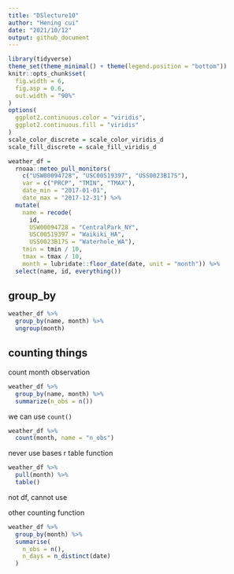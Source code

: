```yaml
---
title: "DSlecture10"
author: "Hening cui"
date: "2021/10/12"
output: github_document
---
```


```r
library(tidyverse)
theme_set(theme_minimal() + theme(legend.position = "bottom"))
knitr::opts_chunk$set(
  fig.width = 6,
  fig.asp = 0.6,
  out.width = "90%"
)
options(
  ggplot2.continuous.color = "viridis",
  ggplot2.continuous.fill = "viridis"
)
scale_color_discrete = scale_color_viridis_d
scale_fill_discrete = scale_fill_viridis_d
```

```r
weather_df =  
  rnoaa::meteo_pull_monitors(
    c("USW00094728", "USC00519397", "USS0023B17S"),
    var = c("PRCP", "TMIN", "TMAX"), 
    date_min = "2017-01-01",
    date_max = "2017-12-31") %>%
  mutate(
    name = recode(
      id, 
      USW00094728 = "CentralPark_NY", 
      USC00519397 = "Waikiki_HA",
      USS0023B17S = "Waterhole_WA"),
    tmin = tmin / 10,
    tmax = tmax / 10,
    month = lubridate::floor_date(date, unit = "month")) %>%
  select(name, id, everything())
```

## group_by

```r
weather_df %>% 
  group_by(name, month) %>% 
  ungroup(month)
```
## counting things

count month observation

```r
weather_df %>% 
  group_by(name, month) %>% 
  summarize(n_obs = n())
```

we can use `count()`

```r
weather_df %>% 
  count(month, name = "n_obs")
```

never use bases r table function

```r
weather_df %>% 
  pull(month) %>% 
  table()
```
not df, cannot use

other counting function

```r
weather_df %>% 
  group_by(month) %>% 
  summarise(
    n_obs = n(),
    n_days = n_distinct(date)
  )
```


